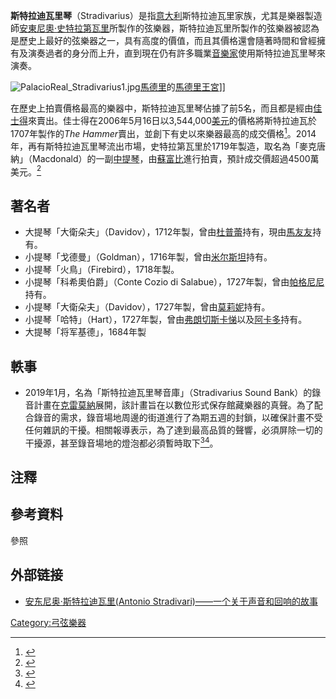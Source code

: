 {{noteTA
|1=zh-hans:斯特拉迪瓦里; zh-hant:史特拉第瓦里;
}}
'''斯特拉迪瓦里琴'''（Stradivarius）是指[[意大利|意大利]]斯特拉迪瓦里家族，尤其是樂器製造師[[安東尼奧·史特拉第瓦里|安東尼奧·史特拉第瓦里]]所製作的弦樂器，斯特拉迪瓦里所製作的弦樂器被認為是歷史上最好的弦樂器之一，具有高度的價值，而且其價格還會隨著時間和曾經擁有及演奏過者的身分而上升，直到現在仍有許多職業[[音樂家|音樂家]]使用斯特拉迪瓦里琴來演奏。

[[File:PalacioReal_Stradivarius1.jpg|thumb]][[馬德里|馬德里]]的[[馬德里王宮|馬德里王宮]]]]

在歷史上拍賣價格最高的樂器中，斯特拉迪瓦里琴佔據了前5名，而且都是經由[[佳士得|佳士得]]來賣出。佳士得在2006年5月16日以3,544,000[[美元|美元]]的價格將斯特拉迪瓦於1707年製作的''The Hammer''賣出，並創下有史以來樂器最高的成交價格<ref>{{cite news | url=http://news.bbc.co.uk/2/hi/entertainment/4988838.stm | title=Stradivarius tops auction record | work=BBC News | date=2006-05-17 | accessdate=2007-04-07 | archive-date=2007-07-01 | archive-url=https://web.archive.org/web/20070701101418/http://news.bbc.co.uk/2/hi/entertainment/4988838.stm | dead-url=no }}</ref>。2014年，再有斯特拉迪瓦里琴流出市場，史特拉第瓦里於1719年製造，取名為「麥克唐納」（Macdonald）的一副[[中提琴|中提琴]]，由[[蘇富比|蘇富比]]進行拍賣，預計成交價超過4500萬美元。<ref>{{Cite web |url=http://hk.news.yahoo.com/%E5%8F%B2%E5%8D%93%E8%BF%AA%E7%93%A6%E9%87%8C%E4%B8%AD%E6%8F%90%E7%90%B4-%E7%B4%90%E7%B4%84%E6%8B%8D%E8%B3%A3-193503082--finance.html |title=史卓迪瓦里中提琴 紐約拍賣 |accessdate=2014-03-28 |archive-date=2014-03-29 |archive-url=https://web.archive.org/web/20140329054838/https://hk.news.yahoo.com/%E5%8F%B2%E5%8D%93%E8%BF%AA%E7%93%A6%E9%87%8C%E4%B8%AD%E6%8F%90%E7%90%B4-%E7%B4%90%E7%B4%84%E6%8B%8D%E8%B3%A3-193503082--finance.html |dead-url=no }}</REF>

== 著名者 == 
* 大提琴「大衛朵夫」（Davidov{{efn|指大提琴家[[卡尔·尤利耶维奇·达维多夫|卡尔·尤利耶维奇·达维多夫]]，其亦為此琴持有者之一。}}），1712年製，曾由[[杰奎琳·杜·普蕾|杜普蕾]]持有，現由[[馬友友|馬友友]]持有。
* 小提琴「戈德曼」（Goldman），1716年製，曾由[[内森·米尔斯坦|米尔斯坦]]持有。
* 小提琴「火鳥」（Firebird），1718年製。
* 小提琴「科希奧伯爵」（Conte Cozio di Salabue），1727年製，曾由[[尼科罗·帕格尼尼|帕格尼尼]]持有。
* 小提琴「大衛朵夫」（Davidov），1727年製，曾由[[艾麗卡·莫莉妮|莫莉妮]]持有。
* 小提琴「哈特」（Hart），1727年製，曾由[[齊諾·弗朗切斯卡悌|弗朗切斯卡悌]]以及[[薩爾瓦托雷·阿卡多|阿卡多]]持有。
* 大提琴「将军基德」，1684年製

== 軼事 ==
* 2019年1月，名為「斯特拉迪瓦里琴音庫」（Stradivarius Sound Bank）的錄音計畫在[[克雷莫納|克雷莫納]]展開，該計畫旨在以數位形式保存{{le|提琴博物館|Museo del Violino}}館藏樂器的真聲。為了配合錄音的需求，錄音場地周邊的街道進行了為期五週的封鎖，以確保計畫不受任何雜訊的干擾。相關報導表示，為了達到最高品質的聲響，必須屏除一切的干擾源，甚至錄音場地的燈泡都必須暫時取下<ref>{{Cite news|url=https://www.nytimes.com/2019/01/17/arts/music/stradivarius-sound-bank-recording-cremona.html|title="To Save the Sound of a Stradivarius, a Whole City Must Keep Quiet"|author=Max Paradiso|date=2019-01-17|publisher=[[纽约时报|The New York Times]]|accessdate=2020-11-09|language=en|archive-date=2020-03-10|archive-url=https://web.archive.org/web/20200310164820/https://www.nytimes.com/2019/01/17/arts/music/stradivarius-sound-bank-recording-cremona.html|dead-url=no}}</ref><ref>{{Cite news|url=https://www.classicfm.com/discover-music/instruments/violin/city-keeping-quiet-to-save-stradivarius|title="To save the sound of a Stradivarius, this entire Italian city is keeping quiet"|author=Sofia Rizzi|date=2019-01-21|publisher=ClassicFM|accessdate=2020-11-09|language=en|archive-date=2021-03-21|archive-url=https://web.archive.org/web/20210321200406/http://www.classicfm.com/discover-music/instruments/violin/city-keeping-quiet-to-save-stradivarius/|dead-url=no}}</ref>。

== 注釋 ==
{{notelist}}

== 參考資料 ==
;參照
{{REFLIST}}

== 外部链接 ==
* [https://www.corilon.com/cn/antonio-stradivari 安东尼奥·斯特拉迪瓦里(Antonio Stradivari)——一个关于声音和回响的故事] {{Wayback|url=https://www.corilon.com/cn/antonio-stradivari |date=20211110124643 }}

[[Category:弓弦樂器|Category:弓弦樂器]]